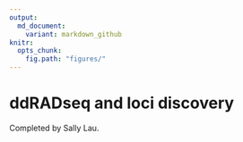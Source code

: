 ```yaml
---
output:
  md_document:
    variant: markdown_github
knitr:
  opts_chunk:
    fig.path: "figures/"
---
```

# ddRADseq and loci discovery

Completed by Sally Lau. 